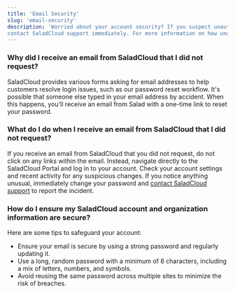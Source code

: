 ```yaml
---
title: 'Email Security'
slug: 'email-security'
description: 'Worried about your account security? If you suspect unauthorized access or attempts to access your SaladCloud account, 
contact SaladCloud support immediately. For more information on how unauthorized parties might try to gain access, continue reading below.'
---
```


### Why did I receive an email from SaladCloud that I did not request?

SaladCloud provides various forms asking for email addresses to help customers resolve login issues, such as our password reset workflow. 
It's possible that someone else typed in your email address by accident. When this happens, you'll receive an email from Salad with a one-time 
link to reset your password.

### What do I do when I receive an email from SaladCloud that I did not request?

If you receive an email from SaladCloud that you did not request, do not click on any links within the email. Instead, navigate directly to 
the SaladCloud Portal and log in to your account. Check your account settings and recent activity for any suspicious changes. If you notice 
anything unusual, immediately change your password and [contact SaladCloud support](mailto:cloud@salad.com) to report the incident.

### How do I ensure my SaladCloud account and organization information are secure?

Here are some tips to safeguard your account:

- Ensure your email is secure by using a strong password and regularly updating it.
- Use a long, random password with a minimum of 8 characters, including a mix of letters, numbers, and symbols.
- Avoid reusing the same password across multiple sites to minimize the risk of breaches.
